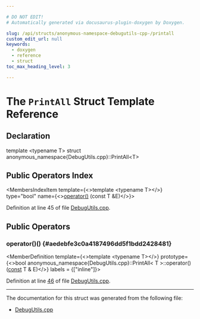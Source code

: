 ```yaml
---

# DO NOT EDIT!
# Automatically generated via docusaurus-plugin-doxygen by Doxygen.

slug: /api/structs/anonymous-namespace-debugutils-cpp-/printall
custom_edit_url: null
keywords:
  - doxygen
  - reference
  - struct
toc_max_heading_level: 3

---
```





# The `PrintAll` Struct Template Reference

<DoxygenPage pluginConfig={pluginConfig}>



## Declaration

<CodeBlock>template &lt;typename T&gt;
struct anonymous_namespace{DebugUtils.cpp}::PrintAll&lt;T&gt;</CodeBlock>

## Public Operators Index

<MembersIndex>

<MembersIndexItem
  template={<>template &lt;typename T&gt;</>}
  type="bool"
  name={<><a href="#aedebfe3c0a4187496dd5f1bdd2428481">operator()</a> (const T &amp;E)</>}>
</MembersIndexItem>

</MembersIndex>


Definition at line 45 of file <a href="/docs/api/files/lib/lib/executionengine/lib/executionengine/orc/debugutils-cpp">DebugUtils.cpp</a>.

<SectionDefinition>

## Public Operators

### operator()() {#aedebfe3c0a4187496dd5f1bdd2428481}

<MemberDefinition
  template={<>template &lt;typename T&gt;</>}
  prototype={<>bool anonymous&#95;namespace&#123;DebugUtils.cpp&#125;::PrintAll&lt; T &gt;::operator() (<a href="/docs/api/files/lib/lib/target/lib/target/aarch64/aarch64promoteconstant-cpp/#a90f8350fecae261c25be85d38b451bff">const</a> T &amp; E)</>}
  labels = {["inline"]}>

Definition at line <a href="/docs/api/files/lib/lib/executionengine/lib/executionengine/orc/debugutils-cpp/#l00046">46</a> of file <a href="/docs/api/files/lib/lib/executionengine/lib/executionengine/orc/debugutils-cpp">DebugUtils.cpp</a>.
</MemberDefinition>

</SectionDefinition>

<hr/>

The documentation for this struct was generated from the following file:

<ul>
<li><a href="/docs/api/files/lib/lib/executionengine/lib/executionengine/orc/debugutils-cpp">DebugUtils.cpp</a></li>
</ul>

</DoxygenPage>
